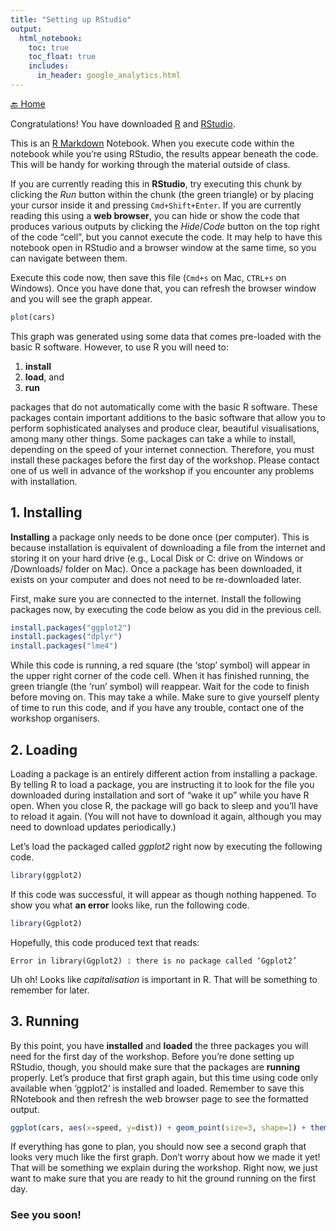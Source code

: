 ```yaml
---
title: "Setting up RStudio"
output: 
  html_notebook:
    toc: true
    toc_float: true
    includes: 
      in_header: google_analytics.html
---
```

[🔙 Home](https://verbingnouns.github.io/notebooks/)

Congratulations! You have downloaded [R](https://www.stats.bris.ac.uk/R/) and [RStudio](https://www.rstudio.com/products/rstudio/download/#download).

This is an [R Markdown](http://rmarkdown.rstudio.com) Notebook. When you execute code within the notebook while you're using RStudio, the results appear beneath the code. This will be handy for working through the material outside of class.

If you are currently reading this in **RStudio**, try executing this chunk by clicking the *Run* button within the chunk (the green triangle) or by placing your cursor inside it and pressing `Cmd+Shift+Enter`. If you are currently reading this using a **web browser**, you can hide or show the code that produces various outputs by clicking the *Hide*/*Code* button on the top right of the code "cell", but you cannot execute the code. It may help to have this notebook open in RStudio and a browser window at the same time, so you can navigate between them.

Execute this code now, then save this file (`Cmd+s` on Mac, `CTRL+s` on Windows). Once you have done that, you can refresh the browser window and you will see the graph appear.

```r
plot(cars)
```

This graph was generated using some data that comes pre-loaded with the basic R software. However, to use R you will need to:

1. **install**
2. **load**, and
3. **run**

packages that do not automatically come with the basic R software. These packages contain important additions to the basic software that allow you to perform sophisticated analyses and produce clear, beautiful visualisations, among many other things. Some packages can take a while to install, depending on the speed of your internet connection. Therefore, you must install these packages before the first day of the workshop. Please contact one of us well in advance of the workshop if you encounter any problems with installation.

## 1. Installing

**Installing** a package only needs to be done once (per computer). This is because installation is equivalent of downloading a file from the internet and storing it on your hard drive (e.g., Local Disk or C: drive on Windows or /Downloads/ folder on Mac). Once a package has been downloaded, it exists on your computer and does not need to be re-downloaded later.

First, make sure you are connected to the internet. Install the following packages now, by executing the code below as you did in the previous cell.

```r
install.packages("ggplot2")
install.packages("dplyr")
install.packages("lme4")
```

While this code is running, a red square (the 'stop' symbol) will appear in the upper right corner of the code cell. When it has finished running, the green triangle (the 'run' symbol) will reappear. Wait for the code to finish before moving on. This may take a while. Make sure to give yourself plenty of time to run this code, and if you have any trouble, contact one of the workshop organisers.

## 2. Loading

Loading a package is an entirely different action from installing a package. By telling R to load a package, you are instructing it to look for the file you downloaded during installation and sort of "wake it up" while you have R open. When you close R, the package will go back to sleep and you'll have to reload it again. (You will not have to download it again, although you may need to download updates periodically.)

Let's load the packaged called *ggplot2* right now by executing the following code.

```r
library(ggplot2)
```

If this code was successful, it will appear as though nothing happened. To show you what **an error** looks like, run the following code.

```r
library(Ggplot2)
```

Hopefully, this code produced text that reads:

    Error in library(Ggplot2) : there is no package called ‘Ggplot2’
    
Uh oh! Looks like *capitalisation* is important in R. That will be something to remember for later.

## 3. Running

By this point, you have **installed** and **loaded** the three packages you will need for the first day of the workshop. Before you're done setting up RStudio, though, you should make sure that the packages are **running** properly. Let's produce that first graph again, but this time using code only available when 'ggplot2' is installed and loaded. Remember to save this RNotebook and then refresh the web browser page to see the formatted output.

```r
ggplot(cars, aes(x=speed, y=dist)) + geom_point(size=3, shape=1) + theme_bw()
```

If everything has gone to plan, you should now see a second graph that looks very much like the first graph. Don't worry about how we made it yet! That will be something we explain during the workshop. Right now, we just want to make sure that you are ready to hit the ground running on the first day.

### See you soon!